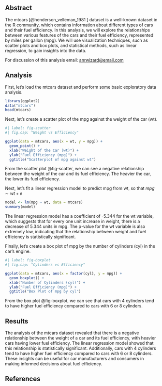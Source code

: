 ## Abstract

The mtcars [@henderson_velleman_1981 ] dataset is a well-known dataset in the R community, which contains information about different types of cars and their fuel efficiency. In this analysis, we will explore the relationships between various features of the cars and their fuel efficiency, represented by miles per gallon (mpg). We will use visualization techniques, such as scatter plots and box plots, and statistical methods, such as linear regression, to gain insights into the data.

For discussion of this analysis email: [anrwizard\@email.com](mailto:anrwizard@email.com){.email}

## Analysis

First, let's load the mtcars dataset and perform some basic exploratory data analysis.

```r
library(ggplot2)
data("mtcars")
head(mtcars)
```

Next, let's create a scatter plot of the mpg against the weight of the car (wt).

```r
#| label: fig-scatter
#| fig.cap: "Weight vs Efficiency"

ggplot(data = mtcars, aes(x = wt, y = mpg)) + 
  geom_point() + 
  xlab("Weight of the Car (wt)") + 
  ylab("Fuel Efficiency (mpg)") + 
  ggtitle("Scatterplot of mpg against wt")
```

From the scatter plot @fig-scatter, we can see a negative relationship between the weight of the car and its fuel efficiency. The heavier the car, the lower its fuel efficiency.

Next, let's fit a linear regression model to predict mpg from wt, so that $mpg \sim wt + e$

```r
model <- lm(mpg ~ wt, data = mtcars)
summary(model)
```

The linear regression model has a coefficient of -5.344 for the wt variable, which suggests that for every one unit increase in weight, there is a decrease of 5.344 units in mpg. The p-value for the wt variable is also extremely low, indicating that the relationship between weight and fuel efficiency is statistically significant.

Finally, let's create a box plot of mpg by the number of cylinders (cyl) in the car's engine.

```r
#| label: fig-boxplot
#| fig.cap: "Cylinders vs Efficiency"

ggplot(data = mtcars, aes(x = factor(cyl), y = mpg)) + 
  geom_boxplot() + 
  xlab("Number of Cylinders (cyl)") + 
  ylab("Fuel Efficiency (mpg)") + 
  ggtitle("Box Plot of mpg by cyl")
```

From the box plot @fig-boxplot, we can see that cars with 4 cylinders tend to have higher fuel efficiency compared to cars with 6 or 8 cylinders.

## Results

The analysis of the mtcars dataset revealed that there is a negative relationship between the weight of a car and its fuel efficiency, with heavier cars having lower fuel efficiency. The linear regression model showed that this relationship is statistically significant. Additionally, cars with 4 cylinders tend to have higher fuel efficiency compared to cars with 6 or 8 cylinders. These insights can be useful for car manufacturers and consumers in making informed decisions about fuel efficiency.

## References
